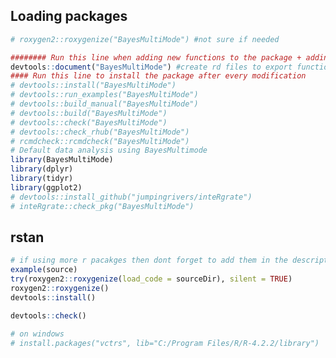 ## Loading packages
```r
# roxygen2::roxygenize("BayesMultiMode") #not sure if needed

######## Run this line when adding new functions to the package + adding the function name into NAMESPACE
devtools::document("BayesMultiMode") #create rd files to export functions
#### Run this line to install the package after every modification
# devtools::install("BayesMultiMode")
# devtools::run_examples("BayesMultiMode")
# devtools::build_manual("BayesMultiMode")
# devtools::build("BayesMultiMode")
# devtools::check("BayesMultiMode")
# devtools::check_rhub("BayesMultiMode")
# rcmdcheck::rcmdcheck("BayesMultiMode")
# Default data analysis using BayesMultimode
library(BayesMultiMode)
library(dplyr)
library(tidyr)
library(ggplot2)
# devtools::install_github("jumpingrivers/inteRgrate")
# inteRgrate::check_pkg("BayesMultiMode")
```

## rstan
```r
# if using more r pacakges then dont forget to add them in the description file
example(source)
try(roxygen2::roxygenize(load_code = sourceDir), silent = TRUE)
roxygen2::roxygenize()
devtools::install()

devtools::check()

# on windows
# install.packages("vctrs", lib="C:/Program Files/R/R-4.2.2/library")
```


